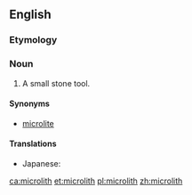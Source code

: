 ==English==
===Etymology===
{{confix|micro|lith|lang=en}}

===Noun===
{{wikipedia}}
{{en-noun}}
# {{context|archaeology|lang=en}} A small stone tool.

====Synonyms====
* [[microlite]]

====Translations====
{{trans-top|small stone tool}}
* Japanese: {{t|ja|細石器|tr=さいせっき, saisekki|sc=Jpan}}
{{trans-mid}}
{{trans-bottom}}

[[ca:microlith]]
[[et:microlith]]
[[pl:microlith]]
[[zh:microlith]]